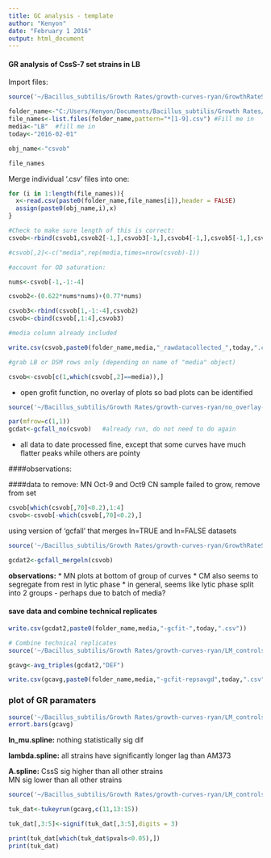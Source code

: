 ---
title: GC analysis - template
author: "Kenyon"
date: "February 1 2016"
output: html_document
---


#### GR analysis of CssS-7 set strains in LB

Import files:

```{r echo=FALSE}
source('~/Bacillus_subtilis/Growth Rates/growth-curves-ryan/GrowthRateScripts_Dec2015/1_import_csvs.R')

folder_name<-"C:/Users/Kenyon/Documents/Bacillus_subtilis/Growth Rates/Eon data/DSM-LB-2rowseach+cssS/"
file_names<-list.files(folder_name,pattern="*[1-9].csv") #Fill me in
media<-"LB"  #fill me in
today<-"2016-02-01"

obj_name<-"csvob"

file_names

```

Merge individual '.csv' files into one:
```{r echo=FALSE}
for (i in 1:length(file_names)){
  x<-read.csv(paste0(folder_name,file_names[i]),header = FALSE)
  assign(paste0(obj_name,i),x)
}

#Check to make sure length of this is correct:
csvob<-rbind(csvob1,csvob2[-1,],csvob3[-1,],csvob4[-1,],csvob5[-1,],csvob6[-1,],csvob7[-1,])

#csvob[,2]<-c("media",rep(media,times=nrow(csvob)-1))

#account for OD saturation:

nums<-csvob[-1,-1:-4]

csvob2<-(0.622*nums*nums)+(0.77*nums)

csvob3<-rbind(csvob[1,-1:-4],csvob2)
csvob<-cbind(csvob[,1:4],csvob3)

#media column already included

write.csv(csvob,paste0(folder_name,media,"_rawdatacollected_",today,".csv"))

#grab LB or DSM rows only (depending on name of "media" object)

csvob<-csvob[c(1,which(csvob[,2]==media)),]

```

* open grofit function, no overlay of plots so bad plots can be identified


```{r eval=FALSE}

source('~/Bacillus_subtilis/Growth Rates/growth-curves-ryan/no_overlay-gc_combined/grofit-combined-no_overlay.R')

par(mfrow=c(1,1))
gcdat<-gcfall_no(csvob)   #already run, do not need to do again

```


* all data to date processed fine, except that some curves have much flatter peaks while others are pointy

####observations: 


####data to remove: MN Oct-9 and Oct9 CN sample failed to grow, remove from set


```{r}
csvob[which(csvob[,70]<0.2),1:4]
csvob<-csvob[-which(csvob[,70]<0.2),]
```


using version of 'gcfall' that merges ln=TRUE and ln=FALSE datasets
```{r results='hide',message=FALSE,width=120,warning=FALSE}
source('~/Bacillus_subtilis/Growth Rates/growth-curves-ryan/GrowthRateScripts_Dec2015/3_gcfall-media-lnmerge.R')

gcdat2<-gcfall_mergeln(csvob)
```

**observations:**
 * MN plots at bottom of group of curves
 * CM also seems to segregate from rest in lytic phase
 * in general, seems like lytic phase split into 2 groups - perhaps due to batch of media?


#### save data and combine technical replicates
```{r echo=FALSE, width=120}
write.csv(gcdat2,paste0(folder_name,media,"-gcfit-",today,".csv"))

# Combine technical replicates
source('~/Bacillus_subtilis/Growth Rates/growth-curves-ryan/LM_controls-Sept2015/average_triples_ingcobj.R')

gcavg<-avg_triples(gcdat2,"DEF")

write.csv(gcavg,paste0(folder_name,media,"-gcfit-repsavgd",today,".csv"))

```


### plot of GR paramaters

```{r warning=FALSE,fig.width=11,fig.height=9}
source('~/Bacillus_subtilis/Growth Rates/growth-curves-ryan/LM_controls-Sept2015/gcf-tplot-by-strain.R')
errort.bars(gcavg)

```


**ln_mu.spline:**
nothing statistically sig dif

**lambda.spline:**
all strains have significantly longer lag than AM373

**A.spline:**
CssS sig higher than all other strains  
MN sig lower than all other strains


    
```{r width=120}
source('~/Bacillus_subtilis/Growth Rates/growth-curves-ryan/LM_controls-Sept2015/gcftukeyrun_rM.R')

tuk_dat<-tukeyrun(gcavg,c(11,13:15))

tuk_dat[,3:5]<-signif(tuk_dat[,3:5],digits = 3)

print(tuk_dat[which(tuk_dat$pvals<0.05),])
print(tuk_dat)
```



